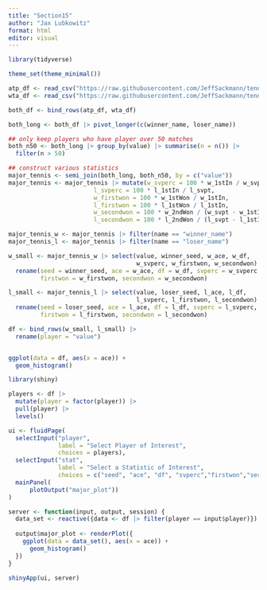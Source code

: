 ```yaml
---
title: "Section15"
author: "Jax Lubkowitz"
format: html
editor: visual
---
```

```r
library(tidyverse)

theme_set(theme_minimal())

atp_df <- read_csv("https://raw.githubusercontent.com/JeffSackmann/tennis_atp/master/atp_matches_2023.csv")
wta_df <- read_csv("https://raw.githubusercontent.com/JeffSackmann/tennis_wta/master/wta_matches_2023.csv")

both_df <- bind_rows(atp_df, wta_df)

both_long <- both_df |> pivot_longer(c(winner_name, loser_name))

## only keep players who have player over 50 matches
both_n50 <- both_long |> group_by(value) |> summarise(n = n()) |>
  filter(n > 50)

## construct various statistics
major_tennis <- semi_join(both_long, both_n50, by = c("value"))
major_tennis <- major_tennis |> mutate(w_svperc = 100 * w_1stIn / w_svpt,
                        l_svperc = 100 * l_1stIn / l_svpt,
                        w_firstwon = 100 * w_1stWon / w_1stIn,
                        l_firstwon = 100 * l_1stWon / l_1stIn,
                        w_secondwon = 100 * w_2ndWon / (w_svpt - w_1stIn),
                        l_secondwon = 100 * l_2ndWon / (l_svpt - l_1stIn))

major_tennis_w <- major_tennis |> filter(name == "winner_name")
major_tennis_l <- major_tennis |> filter(name == "loser_name")

w_small <- major_tennis_w |> select(value, winner_seed, w_ace, w_df,
                                    w_svperc, w_firstwon, w_secondwon) |>
  rename(seed = winner_seed, ace = w_ace, df = w_df, svperc = w_svperc,
         firstwon = w_firstwon, secondwon = w_secondwon)

l_small <- major_tennis_l |> select(value, loser_seed, l_ace, l_df,
                                    l_svperc, l_firstwon, l_secondwon) |>
  rename(seed = loser_seed, ace = l_ace, df = l_df, svperc = l_svperc,
         firstwon = l_firstwon, secondwon = l_secondwon)

df <- bind_rows(w_small, l_small) |>
  rename(player = "value")


ggplot(data = df, aes(x = ace)) +
  geom_histogram()
```


```r
library(shiny)

players <- df |> 
  mutate(player = factor(player)) |> 
  pull(player) |> 
  levels()

ui <- fluidPage(
  selectInput("player", 
              label = "Select Player of Interest", 
              choices = players),
  selectInput("stat", 
              label = "Select a Statistic of Interest", 
              choices = c("seed", "ace", "df", "svperc","firstwon","secondwon")),    
  mainPanel(
      plotOutput("major_plot"))
)

server <- function(input, output, session) {
  data_set <- reactive({data <- df |> filter(player == input$player)})
  
  output$major_plot <- renderPlot({
    ggplot(data = data_set(), aes(x = ace)) +
      geom_histogram()
  })
}

shinyApp(ui, server)
```


